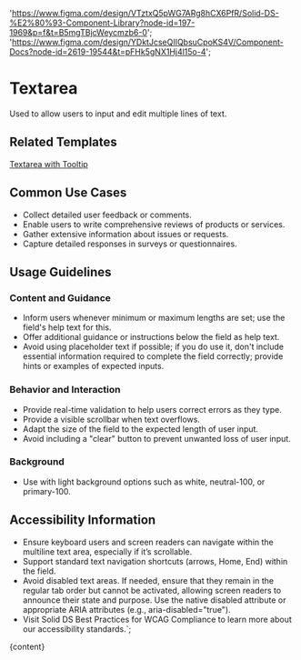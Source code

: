 

  'https://www.figma.com/design/VTztxQ5pWG7ARg8hCX6PfR/Solid-DS-%E2%80%93-Component-Library?node-id=197-1969&p=f&t=B5mgTBjcWeycmzb6-0';
  'https://www.figma.com/design/YDktJcseQIIQbsuCpoKS4V/Component-Docs?node-id=2619-19544&t=pFHk5gNX1Hj4l15o-4';

# Textarea

Used to allow users to input and edit multiple lines of text.

<DefaultStory />

<DocumentationLinks storybookLink="${storybookLink}" figmaLibrary="${figmaLibrary}" figmaDocs="${figmaDocs}" />

## Related Templates

[Textarea with Tooltip](/?path=/docs/templates-tooltip--docs)

## Common Use Cases

- Collect detailed user feedback or comments.
- Enable users to write comprehensive reviews of products or services.
- Gather extensive information about issues or requests.
- Capture detailed responses in surveys or questionnaires.

## Usage Guidelines

### Content and Guidance

- Inform users whenever minimum or maximum lengths are set; use the field's help text for this.
- Offer additional guidance or instructions below the field as help text.
- Avoid using placeholder text if possible; if you do use it, don't include essential information required to complete the field correctly; provide hints or examples of expected inputs.

### Behavior and Interaction

- Provide real-time validation to help users correct errors as they type.
- Provide a visible scrollbar when text overflows.
- Adapt the size of the field to the expected length of user input.
- Avoid including a "clear" button to prevent unwanted loss of user input.

### Background

- Use with light background options such as white, neutral-100, or primary-100.

## Accessibility Information

- Ensure keyboard users and screen readers can navigate within the multiline text area, especially if it’s scrollable.
- Support standard text navigation shortcuts (arrows, Home, End) within the field.
- Avoid disabled text areas. If needed, ensure that they remain in the regular tab order but cannot be activated, allowing screen readers to announce their state and purpose. Use the native disabled attribute or appropriate ARIA attributes (e.g., aria-disabled="true").
- Visit <sd-link href="https://www.figma.com/design/YDktJcseQIIQbsuCpoKS4V/Component-Docs?node-id=10708-5011&t=Z1FxSGWkmXG5r5sw-4" target="_blank">Solid DS Best Practices for WCAG Compliance</sd-link> to learn more about our accessibility standards.`;

<Meta title="Components/sd-textarea/Overview" />

<OverviewFormatter story={TextareaStories.Default}>{content}</OverviewFormatter>
